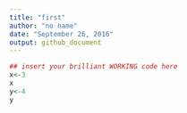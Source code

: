 ```yaml
---
title: "first"
author: "no name"
date: "September 26, 2016"
output: github_document
---
```


```r
## insert your brilliant WORKING code here
x<-3
x
y<-4
y
```